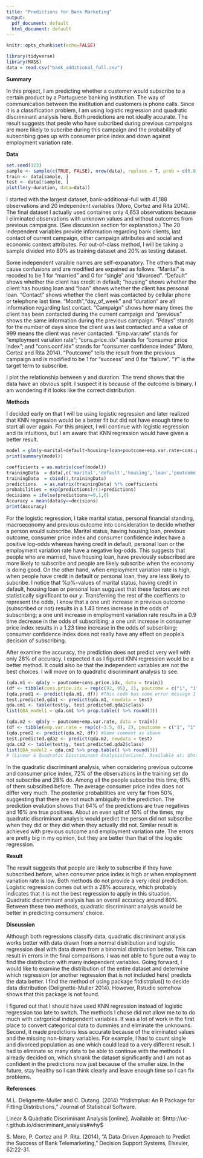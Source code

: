 ```yaml
---
title: "Predictions for Bank Marketing"
output:
  pdf_document: default
  html_document: default
---
```


```r
knitr::opts_chunk$set(echo=FALSE)
```

```r
library(tidyverse)
library(MASS)
data = read.csv("bank_additional_full.csv")
```

**Summary**

In this project, I am predicting whether a customer would subscribe to a certain product by a Portuguese banking institution. The way of communication between the institution and customers is phone calls. Since it is a classification problem, I am using logistic regression and quadratic discriminant analysis here. Both predictions are not ideally accurate. The result suggests that peole who have subcribed during previous campaigns are more likely to subcribe during this campaign and the probability of subscribing goes up with consumer price index and down against employment variation rate.


**Data**

```r
set.seed(123)
sample <- sample(c(TRUE, FALSE), nrow(data), replace = T, prob = c(0.8,0.2))
train <- data[sample, ]
test <- data[!sample, ]
plot(lm(y~duration, data=data))
```

I started with the largest dataset, bank-additional-full with 41,188 observations and 20 independent variables (Moro, Cortez and Rita 2014). The final dataset I actually used containes only 4,653 observations because I eliminated observations with unknown values and without outcomes from previous campaigns. (See discussion section for explanation.) The 20 independent variables provide information regarding bank clients, last contact of current campaign, other campaign attributes and social and economic context attributes. For out-of-class method, I will be taking a sample divided into 80% as training dataset and 20% as testing dataset.


Some independent varaible names are self-expanatory. The others that may cause confusions and are modified are expained as follows. "Marital" is recoded to be 1 for "married" and 0 for "single" and "divorced". "Default" shows whether the client has credit in default; "housing" shows whether the client  has housing loan and "loan" shows whether the client has personal loan. "Contact" shows whether the client was contacted by cellular phone or telephone last time. "Month","day_of_week" and "duration" are all information regarding last contact. "Campaign" shows how many times the client has been contacted during the current campaign and "previous" shows the same information during the previous campaign. "Pdays" stands for the number of days since the client was last contacted and a value of 999 means the client was never contacted. "Emp.var.rate" stands for "employment variation rate"; "cons.price.idx" stands for "consumer price index"; and "cons.conf.idx" stands for "consumer confidence index" (Moro, Cortez and Rita 2014). "Poutcome" tells the result from the previous campaign and is modified to be 1 for "success" and 0 for "failure". "$Y$" is the target term to subscribe.


I plot the relationship between y and duration. The trend shows that the data have an obvious split. I suspect it is because of the outcome is binary. I am wondering if it looks like the correct distribution.


**Methods**

I decided early on that I will be using logistic regression and later realized that KNN regression would be a better fit but did not have enough time to start all over again. For this project, I will continue with logistic regression and its intuitions, but I am aware that KNN regression would have given a better result.

```r
model = glm(y~marital+default+housing+loan+poutcome+emp.var.rate+cons.price.idx+cons.conf.idx, data=data)
print(summary(model))

coefficients = as.matrix(coef(model))
trainingData  = data[,c('marital','default','housing','loan','poutcome','emp.var.rate','cons.price.idx','cons.conf.idx')]
trainingData  = cbind(1,trainingData)
predictions   = as.matrix(trainingData) %*% coefficients
probabilities = exp(predictions)/(1+predictions)
decisions = ifelse(predictions>=0,1,0)
Accuracy = mean(data$y==decisions)
print(Accuracy)
```

For the logistic regression, I take marital status, personal financial standing, macroeconomy and previous outcome into consideration to decide whether a person would subscribe. Marital status, having housing loan, previous outcome, consumer price index and consumer confidence index have a positive log-odds whereas having credit in default, personal loan or the employment variation rate have a negative log-odds. This suggests that people who are married, have housing loan, have previously subscribed are more likely to subscribe and people are likely subscribe when the economy is doing good. On the other hand, when employment variation rate is high, when people have credit in default or personal loan, they are less likely to subcribe. I notice that %p%-values of marital status, having credit in default, housing loan or personal loan sugguest that these factors are not statistically significant to our $y$. Transferring the rest of the coeffients to represent the odds, I know that a one unit increase in previous outcome (subscribed or not) results in a 1.43 times increase in the odds of subscribing; a one unit increase in employment variation rate results in a 0.9 time decrease in the odds of subscribing; a one unit increase in consumer price index results in a 1.23 time increase in the odds of subscribing; consumer confidence index does not really have any effect on people's decision of subscribing.


After examine the accuracy, the prediction does not predict very well with only 28% of accuracy. I expected it as I figured KNN regression would be a better method. It could also be that the independent variables are not the best choices. I will move on to quadratic discriminant analysis to see.


```r
(qda.m1 <- qda(y ~ poutcome+cons.price.idx, data = train))
(df <- tibble(cons.price.idx = rep(c(92, 95), 2), poutcome = c("1", "1", "0", "0")))
(qda.pred1 <- predict(qda.m1, df)) #This code has some error message I don't quite understand.
test.predicted.qda1 <- predict(qda.m1, newdata = test)
qda.cm1 <- table(test$y, test.predicted.qda1$class)
list(QDA_model1 = qda.cm1 %>% prop.table() %>% round(3))

(qda.m2 <- qda(y ~ poutcome+emp.var.rate, data = train))
(df <- tibble(emp.var.rate = rep(c(-3.5, 0), 2), poutcome = c("1", "1", "0", "0")))
(qda.pred2 <- predict(qda.m2, df)) #Same comment as above
test.predicted.qda2 <- predict(qda.m2, newdata = test)
qda.cm2 <- table(test$y, test.predicted.qda2$class)
list(QDA_model2 = qda.cm2 %>% prop.table() %>% round(3))
# (Linear & Quadratic Discriminant Analysis[online]. Available at: $http://uc-r.github.io/discriminant_analysis#why$)
```

In the quadratic discriminant analysis, when considering previous outcome and consumer price index, 72% of the observations in the training set do not subscribe and 28% do. Among all the people subscribe this time, 61% of them subscibed before. The average consumer price index does not differ very much. The posterior probabilities are very far from 50%, suggesting that there are not much ambiguity in the prediction. The prediction evalution shows that 64% of the predictions are true negatives and 16% are true positives. About an even split of 10% of the times, my quadratic discriminant analysis would predict the person did not subscribe when they did or they did when they actually did not. Similar result is achieved with previous outcome and employment variation rate. The errors are pretty big in my opinion, but they are better than that of the logistic regression. 


**Result**

The result suggests that people are likely to subscribe if they have subscribed before, when consumer price index is high or when employment variation rate is low. Both methods do not provide a very ideal prediction. Logistic regression comes out with a 28% accuracy, which probably indicates that it is not the best regression to apply in this situation. Quadratic discriminant analysis has an overall accuracy around 80%. Between these two methods, quadratic discriminant analysis would be better in predicting consumers' choice.


**Discussion**

Although both regressions classify data, quadratic discriminant analysis works better with data drawn from a normal distribution and logistic regression deal with data drawn from a binomial distribution better. This can result in errors in the final comparisons. I was not able to figure out a way to find the distribution with many independent variables. Going forward, I would like to examine the distribution of the entire dataset and determine which regression (or another regression that is not included here) predicts the data better. I find the method of using package fitdistrplus() to decide data distribution (Delignette-Muller 2014). However, Rstudio somehow shows that this package is not found.


I figured out that I should have used KNN regression instead of logistic regression too late to switch. The methods I chose did not allow me to to do much with catrgorical independent variables. It was a lot of work in the first place to convert categorical data to dummies and eliminate the unknowns. Second, it made predictions less accurate because of the eliminated values and the missing non-binary variables. For example, I had to count single and divorced population as one which could lead to a very different result. I had to eliminate so many data to be able to continue with the methods I already decided on, which shrank the dataset significantly and I am not as confident in the predictions now just because of the smaller size. In the future, stay healthy so I can think clearly and leave enough time so I can fix problems.


**References**

M.L. Delignette-Muller and C. Dutang. (2014) "fitdistrplus: An R Package for Fitting Distributions," Journal of Statistical Software.

Linear & Quadratic Discriminant Analysis [online]. Available at: $http://uc-r.github.io/discriminant_analysis#why$

S. Moro, P. Cortez and P. Rita. (2014), "A Data-Driven Approach to Predict the Success of Bank Telemarketing," Decision Support Systems, Elsevier, 62:22-31.
